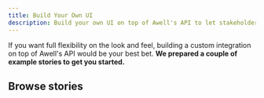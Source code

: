 ```yaml
---
title: Build Your Own UI
description: Build your own UI on top of Awell's API to let stakeholders interact with activities
---
```


If you want full flexibility on the look and feel, building a custom integration on top of Awell's API would be your best bet. **We prepared a couple of example stories to get you started.**

## Browse stories

<StoryBrowser />
